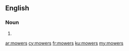 ==English==

===Noun===
{{head|en|plural}}

# {{plural of|mower|lang=en}}

[[ar:mowers]]
[[cy:mowers]]
[[fr:mowers]]
[[ku:mowers]]
[[my:mowers]]